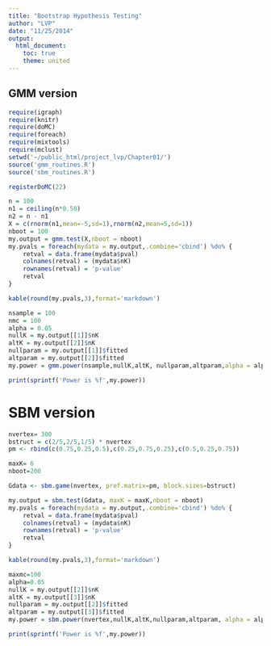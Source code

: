 ```yaml
---
title: "Bootstrap Hypothesis Testing"
author: "LVP"
date: "11/25/2014"
output:
  html_document:
    toc: true
    theme: united
---
```


GMM version
-------------------------
```r
require(igraph)
require(knitr)
require(doMC)
require(foreach)
require(mixtools)
require(mclust)
setwd('~/public_html/project_lvp/Chapter01/')
source('gmm_routines.R')
source('sbm_routines.R')

registerDoMC(22)
```


```r
n = 100
n1 = ceiling(n*0.50)
n2 = n - n1
X = c(rnorm(n1,mean=-5,sd=1),rnorm(n2,mean=5,sd=1))                                                            
nboot = 100
my.output = gmm.test(X,nboot = nboot)
my.pvals = foreach(mydata = my.output,.combine='cbind') %do% {
    retval = data.frame(mydata$pval)
    colnames(retval) = (mydata$nK)
    rownames(retval) = 'p-value' 
    retval
}
```

```r
kable(round(my.pvals,3),format='markdown')
```


```r
nsample = 100
nmc = 100
alpha = 0.05
nullK = my.output[[1]]$nK
altK = my.output[[2]]$nK
nullparam = my.output[[1]]$fitted
altparam = my.output[[2]]$fitted
my.power = gmm.power(nsample,nullK,altK, nullparam,altparam,alpha = alpha,maxmc = nmc)
```

```r
print(sprintf('Power is %f',my.power))
```



SBM version
=======================
```r
nvertex= 300                                                                                                                
bstruct = c(2/5,2/5,1/5) * nvertex 
pm <- rbind(c(0.75,0.25,0.5),c(0.25,0.75,0.25),c(0.5,0.25,0.75))

maxK= 6
nboot=200

Gdata <- sbm.game(nvertex, pref.matrix=pm, block.sizes=bstruct)

my.output = sbm.test(Gdata, maxK = maxK,nboot = nboot)
my.pvals = foreach(mydata = my.output,.combine='cbind') %do% {
    retval = data.frame(mydata$pval)
    colnames(retval) = (mydata$nK)
    rownames(retval) = 'p-value' 
    retval
}                                                                                                                     
```

```r
kable(round(my.pvals,3),format='markdown')
```

```r
maxmc=100
alpha=0.05
nullK = my.output[[2]]$nK
altK = my.output[[3]]$nK
nullparam = my.output[[2]]$fitted
altparam = my.output[[3]]$fitted
my.power = sbm.power(nvertex,nullK,altK,nullparam,altparam, alpha = alpha,maxmc = maxmc)
```

```r
print(sprintf('Power is %f',my.power))
```

